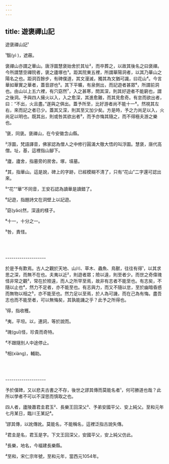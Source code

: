 ```yaml
---
---
---
```

title: 遊褒禪山記
---




遊褒禪山記¹

¹翳(yì )，遮蔽。

褒禪山亦謂之華山。唐浮圖慧褒始舍於其址²，而卒葬之，以故其後名之曰褒禪。今所謂慧空禪院者，褒之廬塚也³。距其院東五裡，所謂華陽洞者，以其乃華山之陽名之也。距洞百餘步，有碑僕道，其文漫滅，獨其為文猶可識，曰花山⁴。今言華如華實之華者，蓋音謬也⁵。其下平曠，有泉側出，而記遊者甚眾⁶，所謂前洞也。由山以上五六裡，有穴窈然⁷，入之甚寒，問其深，則其好遊者不能窮也，謂之後洞。予與四人擁火以入，入之愈深，其進愈難，而其見愈奇。有怠而欲出者，曰：“不出，火且盡。”遂與之俱出。蓋予所至，比好游者尚不能十一⁸。然視其左右，來而記之者已少。蓋其又深，則其至又加少矣。方是時，予之力尚足以入，火尚足以明也。既其出，則或咎其欲出者⁹，而予亦悔其隨之，而不得極夫游之樂也。

¹褒，同褒。褒禪山，在今安徽含山縣。

²浮圖，梵語譯音，佛家認為僧人之中修行圓滿大徹大悟的叫浮圖。慧褒，唐代高僧。址，基，這裡指山腳下。

³廬，廬舍，指墓旁的房舍。塚，墳墓。

⁴其，指華山。這是說，碑上的字跡，已經模糊不清了，只有“花山”二字還可認出來。

⁵“花”“華”不同音，王安石認為讀華是讀錯了。

⁶記遊，指題詩文在洞壁上以記遊。

⁷窈(yǎo)然，深遠的樣子。

⁸十一，十分之一。

⁹咎，責怪。



<br/><br/><br/>--------------------

於是予有歎焉。古人之觀於天地、山川、草木、蟲魚、鳥獸，往往有得¹，以其求思之深，而無不在也。夫夷以近²，則遊者眾；險以遠，則至者少。而世之奇偉瑰怪非常之觀³，常在於險遠，而人之所罕至焉，故非有志者不能至也。有志矣，不隨以止也⁴，然力不足者，亦不能至也。有志與力，而又不隨以怠，至於幽暗昏惑而無物以相之⁵，亦不能至也。然力足以至焉，於人為可譏，而在己為有悔。盡吾志也而不能至者，可以無悔矣，其孰能譏之乎？此予之所得也。

¹得，指收穫。

²夷，平坦。以，連詞，等於說而。

³瑰(guī)怪，珍貴而奇特。

⁴不跟隨別人中途停止。

⁵相(xiàng)，輔助。



<br/><br/><br/>--------------------

予於僕碑，又以悲夫古書之不存，後世之謬其傳而莫能名者¹，何可勝道也哉？此所以學者不可以不深思而慎取之也。

四人者，廬陵蕭君圭君玉²、長樂王回深父³、予弟安國平父、安上純父。至和元年七月某日，臨川王某記⁴。

¹謬其傳，以訛傳訛。莫能名，不能稱名，這裡泛指古說失傳。

²君圭是名，君玉是字。下文王回深父，安國平父，安上純父仿此。

³長樂，地名，今福建長樂縣。

⁴至和，宋仁宗年號，至和元年，當西元1054年。